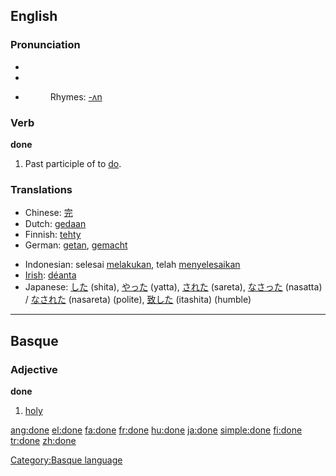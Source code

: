 {{Wikipedia}}
==English==

{{rank|better|name|among|210|done|days|something|gave}}

===Pronunciation===
*{{IPA|/'dʌn/}}
*{{SAMPA|/"dVn/}}
*{{audio|En-ca-done.ogg|Audio (CA)}}
*:Rhymes: [[Rhymes:English:-ʌn|-ʌn]]

===Verb===
'''done'''

# Past participle of to [[do]].

===Translations===
{{top}}
*Chinese: [[完]]
*Dutch: [[gedaan]]
*Finnish: [[tehty]]
*German: [[getan]], [[gemacht]]
{{mid}}
*Indonesian: selesai [[laku|melakukan]], telah [[selesai|menyelesaikan]]
*[[Irish]]: [[déanta]]
*Japanese: [[した]] (shita), [[やった]] (yatta), [[された]] (sareta), [[なさった]] (nasatta) / [[なされた]] (nasareta) (polite), [[致した]] (itashita) (humble)
{{bottom}}

----

==Basque==

===Adjective===
'''done'''

# [[holy]]

[[Category:Basque language]]

[[ang:done]]
[[el:done]]
[[fa:done]]
[[fr:done]]
[[hu:done]]
[[ja:done]]
[[simple:done]]
[[fi:done]]
[[tr:done]]
[[zh:done]]